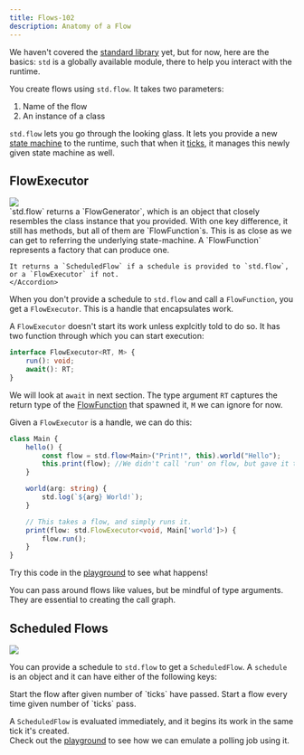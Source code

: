 ```yaml
---
title: Flows-102
description: Anatomy of a Flow
---
```


We haven't covered the [standard library](https://localhost:3002/standard-library#flow) yet, but for now, here are the basics: `std` is a globally available
module, there to help you interact with the runtime.

You create flows using `std.flow`. It takes two parameters:
1. Name of the flow
2. An instance of a class

`std.flow` lets you go through the looking glass. It lets you provide a new [state machine](/runtime#state-machines) to the runtime, such that
when it [ticks](/runtime#tick), it manages this newly given state machine as well.


## FlowExecutor
<Frame caption="A standard flow, lazily evaluated.">
	<img src="/images/std-flow.png" />
</Frame>

<br/>

<AccordionGroup>
	<Accordion title="What's a FlowGenerator?">
	`std.flow` returns a `FlowGenerator`, which is an object that closely resembles the class instance that you provided.
	With one key difference, it still has methods, but all of them are `FlowFunction`s.
	</Accordion>
	<Accordion title="What's a FlowFunction?">
	This is as close as we can get to referring the underlying state-machine. A `FlowFunction` represents a factory that
	can produce one.

	It returns a `ScheduledFlow` if a schedule is provided to `std.flow`, or a `FlowExecutor` if not.
	</Accordion>
</AccordionGroup>

When you don't provide a schedule to `std.flow` and call a `FlowFunction`, you get a `FlowExecutor`. This is a handle that encapsulates work.

A `FlowExecutor` doesn't start its work unless explcitly told to do so. It has two function through which
you can start execution:

```typescript
interface FlowExecutor<RT, M> {
	run(): void;
	await(): RT;
}
```
<Info>We will look at `await` in next section.</Info>
The type argument `RT` captures the return type of the [FlowFunction](/flows-102#flowfunction) that spawned it, `M` we can ignore for now.

Given a `FlowExecutor` is a handle, we can do this:
```typescript
class Main {
	hello() {
		const flow = std.flow<Main>("Print!", this).world("Hello");
		this.print(flow); //We didn't call 'run' on flow, but gave it to 'print'.
	}

	world(arg: string) {
		std.log(`${arg} World!`);
	}

	// This takes a flow, and simply runs it.
	print(flow: std.FlowExecutor<void, Main['world']>) {
		flow.run();
	}
}
```
Try this code in the [playground](https://app.metz.sh/try) to see what happens!

<Warning>You can pass around flows like values, but be mindful of type arguments. They are essential to creating
the call graph.</Warning>

## Scheduled Flows

<Frame caption="A scheduled flow, eagerly evaluated, run immediately.">
	<img src="/images/std-scheduled-flow.png" />
</Frame>

You can provide a schedule to `std.flow` to get a `ScheduledFlow`. A `schedule` is an object and it can
have <Tooltip tip="But not both!">either</Tooltip> of the following keys:

<ParamField path="after" type="number">
  Start the flow after given number of `ticks` have passed.
</ParamField>
<ParamField path="every" type="number">
  Start a flow every time given number of `ticks` pass.
</ParamField>

A `ScheduledFlow` is evaluated immediately, and it begins its work in the same tick it's created.
<br/>Check out the [playground](https://app.metz.sh/try?templateId=4) to see how we can emulate a polling job using it.
